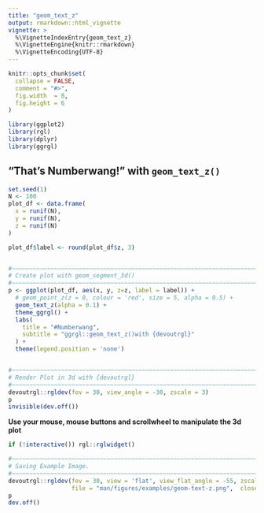 ```yaml
---
title: "geom_text_z"
output: rmarkdown::html_vignette
vignette: >
  %\VignetteIndexEntry{geom_text_z}
  %\VignetteEngine{knitr::rmarkdown}
  %\VignetteEncoding{UTF-8}
---
```


```r
knitr::opts_chunk$set(
  collapse = FALSE,
  comment = "#>",
  fig.width  = 8,
  fig.height = 6
)
```

```r
library(ggplot2)
library(rgl)
library(dplyr)
library(ggrgl)
```


"That's Numberwang!" with `geom_text_z()`
-----------------------------------------------------------------------------

```r
set.seed(1)
N <- 100
plot_df <- data.frame(
  x = runif(N),
  y = runif(N),
  z = runif(N)
)

plot_df$label <- round(plot_df$z, 3)


#~~~~~~~~~~~~~~~~~~~~~~~~~~~~~~~~~~~~~~~~~~~~~~~~~~~~~~~~~~~~~~~~~~~~~~~~~~~~
# Create plot with geom_segment_3d()
#~~~~~~~~~~~~~~~~~~~~~~~~~~~~~~~~~~~~~~~~~~~~~~~~~~~~~~~~~~~~~~~~~~~~~~~~~~~~
p <- ggplot(plot_df, aes(x, y, z=z, label = label)) +
  # geom_point_z(z = 0, colour = 'red', size = 5, alpha = 0.5) +
  geom_text_z(alpha = 0.1) +
  theme_ggrgl() +
  labs(
    title = "#Numberwang",
    subtitle = "ggrgl::geom_text_z()with {devoutrgl}"
  ) +
  theme(legend.position = 'none')


#~~~~~~~~~~~~~~~~~~~~~~~~~~~~~~~~~~~~~~~~~~~~~~~~~~~~~~~~~~~~~~~~~~~~~~~~~~~~
# Render Plot in 3d with {devoutrgl}
#~~~~~~~~~~~~~~~~~~~~~~~~~~~~~~~~~~~~~~~~~~~~~~~~~~~~~~~~~~~~~~~~~~~~~~~~~~~~
devoutrgl::rgldev(fov = 30, view_angle = -30, zscale = 3)
p
invisible(dev.off())
```



**Use your mouse, mouse buttons and scrollwheel to manipulate the 3d plot**

```r
if (!interactive()) rgl::rglwidget()
```



```r
#~~~~~~~~~~~~~~~~~~~~~~~~~~~~~~~~~~~~~~~~~~~~~~~~~~~~~~~~~~~~~~~~~~~~~~~~~~~~~
# Saving Example Image.
#~~~~~~~~~~~~~~~~~~~~~~~~~~~~~~~~~~~~~~~~~~~~~~~~~~~~~~~~~~~~~~~~~~~~~~~~~~~~~
devoutrgl::rgldev(fov = 30, view = 'flat', view_flat_angle = -55, zscale = 10,
                  file = "man/figures/examples/geom-text-z.png",  close_window = FALSE, dpi = 200)
p
dev.off()
```
